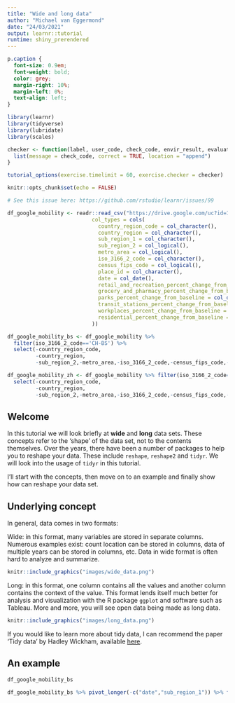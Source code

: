 ```yaml
---
title: "Wide and long data"
author: "Michael van Eggermond"
date: "24/03/2021"
output: learnr::tutorial
runtime: shiny_prerendered
---
```

```css
p.caption {
  font-size: 0.9em;
  font-weight: bold;
  color: grey;
  margin-right: 10%;
  margin-left: 0%;  
  text-align: left;
}
```

```r
library(learnr)
library(tidyverse)
library(lubridate)
library(scales)

checker <- function(label, user_code, check_code, envir_result, evaluate_result, ...) {
  list(message = check_code, correct = TRUE, location = "append")
}

tutorial_options(exercise.timelimit = 60, exercise.checker = checker)

knitr::opts_chunk$set(echo = FALSE)

# See this issue here: https://github.com/rstudio/learnr/issues/99

df_google_mobility <- readr::read_csv("https://drive.google.com/uc?id=11w225uoN_TtJd5QyvJHuYprL4d5rQTbi&export=download",
                           col_types = cols(
                             country_region_code = col_character(),
                             country_region = col_character(),
                             sub_region_1 = col_character(),
                             sub_region_2 = col_logical(),
                             metro_area = col_logical(),
                             iso_3166_2_code = col_character(),
                             census_fips_code = col_logical(),
                             place_id = col_character(),
                             date = col_date(),
                             retail_and_recreation_percent_change_from_baseline = col_double(),
                             grocery_and_pharmacy_percent_change_from_baseline = col_double(),
                             parks_percent_change_from_baseline = col_double(),
                             transit_stations_percent_change_from_baseline = col_double(),
                             workplaces_percent_change_from_baseline = col_double(),
                             residential_percent_change_from_baseline = col_double()
                           ))

df_google_mobility_bs <- df_google_mobility %>% 
  filter(iso_3166_2_code=='CH-BS') %>% 
  select(-country_region_code,
         -country_region,
         -sub_region_2,-metro_area,-iso_3166_2_code,-census_fips_code,-place_id)

df_google_mobility_zh <- df_google_mobility %>% filter(iso_3166_2_code=='CH-ZH')%>% 
  select(-country_region_code,
         -country_region,
         -sub_region_2,-metro_area,-iso_3166_2_code,-census_fips_code,-place_id)


```
## Welcome

In this tutorial we will look briefly at **wide** and **long** data sets. These concepts refer to the 'shape' of the data set, not to the contents themselves. Over the years, there have been a number of packages to help you to reshape your data. These include `reshape`, `reshape2` and `tidyr`. We will look into the usage of `tidyr` in this tutorial. 

I'll start with the concepts, then move on to an example and finally show how can reshape your data set. 


## Underlying concept

In general, data comes in two formats: 

Wide: in this format, many variables are stored in separate columns. Numerous examples exist: count location can be stored in columns, data of multiple years can be stored in columns, etc. Data in wide format is often hard to analyze and summarize. 


```r

knitr::include_graphics("images/wide_data.png")

```
Long: in this format, one column contains all the values and another column contains the context of the value. This format lends itself much better for analysis and visualization with the R package `ggplot` and software such as Tableau. More and more, you will see open data being made as long data. 

```r

knitr::include_graphics("images/long_data.png")

```

If you would like to learn more about tidy data, I can recommend the paper 'Tidy data' by Hadley Wickham, available [here](https://www.jstatsoft.org/article/view/v059i10){target="_blank"}.

## An example


```r
df_google_mobility_bs
```


```r
df_google_mobility_bs %>% pivot_longer(-c("date","sub_region_1")) %>% filter(date='2020-02-15')
```
